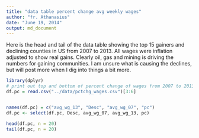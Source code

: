 ```yaml
---
title: "data table percent change avg weekly wages"
author: "fr. Athanasius"
date: "June 19, 2014"
output: md_document
---
```


Here is the head and tail of the data table showing the top 15 gainers and declining counties in US from 2007 to 2013. All wages were inflation adjusted to show real gains.  Clearly oil, gas and mining is driving the numbers for gaining communities. I am unsure what is causing the declines, but will post more when I dig into things a bit more.

```r
library(dplyr)
# print out top and bottom of percent change of wages from 2007 to 2013 with adjustment for inflation.
df.pc = read.csv("../data/pctchg_wages.csv")[3:6]


names(df.pc) = c("avg_wg_13", "Desc", "avg_wg_07", "pc")
df.pc <- select(df.pc, Desc, avg_wg_07, avg_wg_13, pc)

head(df.pc, n = 20)
tail(df.pc, n = 20)
```
